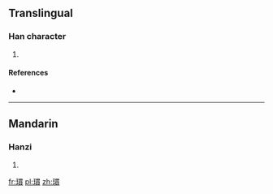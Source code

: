 ==Translingual==

===Han character===
{{Han char|rn=96|rad=玉|as=11|sn=15|four=|canj=一土田十金 (MGWJC)}}

# {{defn|Han|sort=玉11}}

====References====
* {{Han ref|kx=0740.140|dkj=21183|dj=1150.080|hdz=21136.070|uh=747B|ud=29819}}

----

==Mandarin==

===Hanzi===
{{cmn-hanzi|pin=[[kūn]] ([[kun1]])|wg=k'un<sup>1</sup>}}

# {{defn|lang=cmn|sort=玉11}}

[[fr:瑻]]
[[pl:瑻]]
[[zh:瑻]]